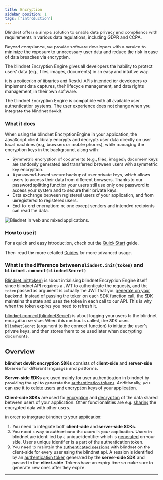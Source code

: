 ```yaml
---
title: Encryption
sidebar_position: 1
tags: ["introduction"]
---
```


Blindnet offers a simple solution to enable data privacy and compliance with requirements in various data regulations, including GDPR and CCPA.

Beyond compliance, we provide software developers with a service to minimize the exposure to unnecessary user data and reduce the risk in case of data breaches via encryption.

The blindnet Encryption Engine gives all developers the hability to protect users’ data (e.g., files, images, documents) in an easy and intuitive way.

It is a collection of libraries and Restful APIs intended for developers to implement data captures, their lifecycle management, and data rights management, in their own software.

The blindnet Encryption Engine is compatible with all available user authentication systems. The user experience does not change when you integrate the blindnet devkit.

### What it does

When using the blindnet EncryptionEngine in your application, the JavaScript client library encrypts and decrypts user data directly on user local machines (e.g, browsers or mobile phones), while managing the encryption keys in the background, along with:

- Symmetric encryption of documents (e.g., files, images); document keys are randomly generated and transferred between users with asymmetric key encryption.
- A password-based secure backup of user private keys, which allows users to access their data from different browsers. Thanks to our password splitting function your users still use only one password to access your system and to secure their private keys.
- Data exchange between registered users of your application, and from unregistered to registered users.
- End-to-end encryption: no one except senders and intended recipients can read the data.

![Blindnet in web and mixed applications.](/img/how_it_works/web_enc_high.svg)

### How to use it

For a quick and easy introduction, check out the [Quick Start](./quickstart) guide.

Then, read the more detailed [Guides](./guides) for more advanced usage.

### What is the difference between `Blindnet.init(token)` and `blindnet.connect(blindnetSecret)`

[Blindnet.init(token)](/docs/encryption/installation#client-sdk-2) is about initialising blindnet Encryption Engine itself, since blindnet API requires a JWT to authenticate the requests, and the `token` passed as argument is actually the JWT that you [generate on your backend](/docs/encryption/managing_users_access#creating-user-tokens). Instead of passing the token on each SDK function call, the SDK maintains the state and uses the token in each call to our API. This is why when the token expires you need to refresh it.

[blindnet.connect(blindnetSecret)](/docs/encryption/managing_users_access#registering-and-logging-users-in-blindnet) is about logging your users to the blindnet encryption service. When this method is called, the SDK uses `blindnetSecret` (argument to the connect function) to initiate the user's private keys, and then stores them to be used later when decrypting documents.

<!-- FIXME: moved from guides/introduction, to be merged with the above text -->
## Overview

**blindnet devkit encryption SDKs** consists of **client-side** and **server-side** libraries for different languages and platforms.

**Server-side SDKs** are used mainly for user authentication in blindnet by providing the api to generate the [authentication tokens](./managing_users_access#creating-user-tokens). Additionally, you can use it to [delete users](./managing_users_access#deleting-users) and [encryption keys](./managing_users_access#deleting-encrypted-data-keys) of your application.

**Client-side SDKs** are used for [encryption](./encrypt) and [decryption](./decrypt) of the data shared between users of your application. Other functionalities are e.g. [sharing](./managing_users_access#giving-access-to-other-users) the encrypted data with other users.

In order to integrate blindnet to your application:

1. You need to integrate both **client-side** and **server-side SDKs**.
1. You need a way to authenticate the users in your application. Users in blindnet are identified by a unique identifier which is [generated](./managing_users_access#creating-user-tokens) on your side. User's unique identifier is a part of the authentication token.
1. You need to maintain the [authenticated sessions](/docs/references/glossary#session) with blindnet on the client-side for every user using the blindnet api. A session is identified by an [authentication token](./managing_users_access#creating-user-tokens) generated by the **server-side SDK** and passed to the **client-side**. Tokens have an expiry time so make sure to generate new ones after they expire.

---

<DocCardList items={useCurrentSidebarCategory().items}/>